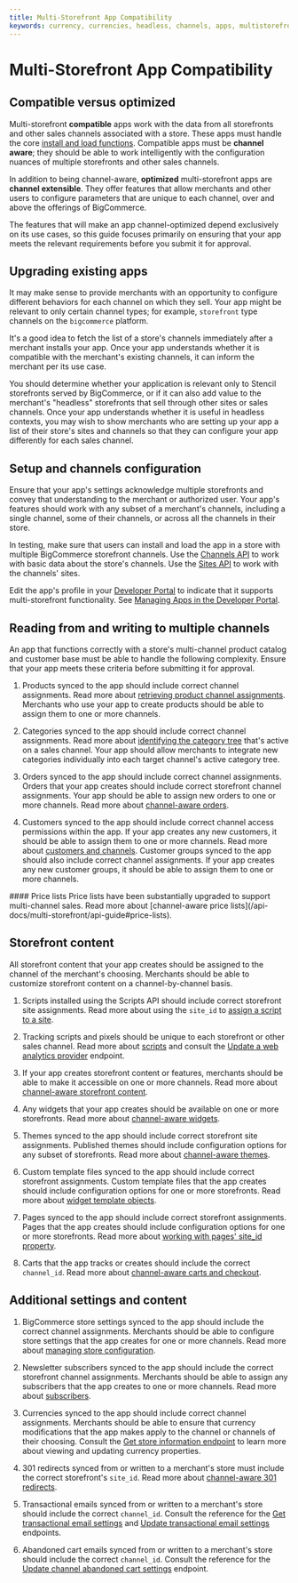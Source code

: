 ```yaml
---
title: Multi-Storefront App Compatibility
keywords: currency, currencies, headless, channels, apps, multistorefront, msf
---
```


# Multi-Storefront App Compatibility

## Compatible versus optimized

Multi-storefront **compatible** apps work with the data from all storefronts and other sales channels associated with a store. These apps must handle the core [install and load functions](/docs/integrations/apps/guide/callbacks). Compatible apps must be **channel aware**; they should be able to work intelligently with the configuration nuances of multiple storefronts and other sales channels.

In addition to being channel-aware, **optimized** multi-storefront apps are **channel extensible**. They offer features that allow merchants and other users to configure parameters that are unique to each channel, over and above the offerings of BigCommerce. 

The features that will make an app channel-optimized depend exclusively on its use cases, so this guide focuses primarily on ensuring that your app meets the relevant requirements before you submit it for approval.

## Upgrading existing apps

It may make sense to provide merchants with an opportunity to configure different behaviors for each channel on which they sell. Your app might be relevant to only certain channel types; for example, `storefront` type channels on the `bigcommerce` platform. 

It's a good idea to fetch the list of a store's channels immediately after a merchant installs your app. Once your app understands whether it is compatible with the merchant's existing channels, it can inform the merchant per its use case.

You should determine whether your application is relevant only to Stencil storefronts served by BigCommerce, or if it can also add value to the merchant's "headless" storefronts that sell through other sites or sales channels. Once your app understands whether it is useful in headless contexts, you may wish to show merchants who are setting up your app a list of their store's sites and channels so that they can configure your app differently for each sales channel.

## Setup and channels configuration

Ensure that your app's settings acknowledge multiple storefronts and convey that understanding to the merchant or authorized user. Your app's features should work with any subset of a merchant's channels, including a single channel, some of their channels, or across all the channels in their store. 

In testing, make sure that users can install and load the app in a store with multiple BigCommerce storefront channels. Use the [Channels API](/docs/rest-management/channels) to work with basic data about the store's channels. Use the [Sites API](/docs/rest-management/sites) to work with the channels' sites.

Edit the app's profile in your [Developer Portal](https://devtools.bigcommerce.com/my/apps) to indicate that it supports multi-storefront functionality. See [Managing Apps in the Developer Portal](/docs/integrations/apps/guide/developer-portal#indicate-multi-storefront-support).


## Reading from and writing to multiple channels

An app that functions correctly with a store's multi-channel product catalog and customer base must be able to handle the following complexity. Ensure that your app meets these criteria before submitting it for approval.

1. Products synced to the app should include correct channel assignments. Read more about [retrieving product channel assignments](/docs/storefront/multi-storefront/guide#products). Merchants who use your app to create products should be able to assign them to one or more channels.

2. Categories synced to the app should include correct channel assignments. Read more about [identifying the category tree](/api-docs/multi-storefront/api-guide#categories) that's active on a sales channel. Your app should allow merchants to integrate new categories individually into each target channel's active category tree.

3. Orders synced to the app should include correct channel assignments. Orders that your app creates should include correct storefront channel assignments. Your app should be able to assign new orders to one or more channels. Read more about [channel-aware orders](/api-docs/multi-storefront/api-guide#orders).

4. Customers synced to the app should include correct channel access permissions within the app. If your app creates any new customers, it should be able to assign them to one or more channels. Read more about [customers and channels](/api-docs/multi-storefront/api-guide#customers). Customer groups synced to the app should also include correct channel assignments. If your app creates any new customer groups, it should be able to assign them to one or more channels.

<Callout type="info">
#### Price lists
Price lists have been substantially upgraded to support multi-channel sales. Read more about [channel-aware price lists](/api-docs/multi-storefront/api-guide#price-lists).
</Callout> 

## Storefront content

All storefront content that your app creates should be assigned to the channel of the merchant's choosing. Merchants should be able to customize storefront content on a channel-by-channel basis.

1. Scripts installed using the Scripts API should include correct storefront site assignments. Read more about using the `site_id` to [assign a script to a site](/api-docs/multi-storefront/api-guide#scripts).

2. Tracking scripts and pixels should be unique to each storefront or other sales channel. Read more about [scripts](/api-docs/multi-storefront/api-guide#scripts) and consult the [Update a web analytics provider](/docs/rest-management/settings/analytics#update-a-web-analytics-provider) endpoint.

3. If your app creates storefront content or features, merchants should be able to make it accessible on one or more channels. Read more about [channel-aware storefront content](/api-docs/multi-storefront/api-guide#storefront-and-content).

4. Any widgets that your app creates should be available on one or more storefronts. Read more about [channel-aware widgets](/api-docs/multi-storefront/api-guide#widgets).

5. Themes synced to the app should include correct storefront site assignments. Published themes should include configuration options for any subset of storefronts. Read more about [channel-aware themes](/api-docs/multi-storefront/api-guide#themes).

6. Custom template files synced to the app should include correct storefront assignments. Custom template files that the app creates should include configuration options for one or more storefronts. Read more about [widget template objects](/docs/rest-content/widgets/widget-template#get-a-widget-template).

7. Pages synced to the app should include correct storefront assignments. Pages that the app creates should include configuration options for one or more storefronts. Read more about [working with pages' site_id property](/api-docs/multi-storefront/api-guide#pages).

8. Carts that the app tracks or creates should include the correct `channel_id`. Read more about [channel-aware carts and checkout](/api-docs/multi-storefront/api-guide#cart-and-checkout).

## Additional settings and content

1. BigCommerce store settings synced to the app should include the correct channel assignments. Merchants should be able to configure store settings that the app creates for one or more channels. Read more about [managing store configuration](/docs/rest-management/settings).

2. Newsletter subscribers synced to the app should include the correct storefront channel assignments. Merchants should be able to assign any subscribers that the app creates to one or more channels. Read more about [subscribers](/api-docs/multi-storefront/api-guide#subscribers).

3. Currencies synced to the app should include correct channel assignments. Merchants should be able to ensure that currency modifications that the app makes apply to the channel or channels of their choosing. Consult the [Get store information endpoint](/docs/rest-management/store-information#get-store-information) to learn more about viewing and updating currency properties.


4. 301 redirects synced from or written to a merchant's store must include the correct storefront's `site_id`. Read more about [channel-aware 301 redirects](/api-docs/multi-storefront/api-guide#redirects).


5. Transactional emails synced from or written to a merchant's store should include the correct `channel_id`. Consult the reference for the [Get transactional email settings](/docs/rest-management/settings/email-statuses#get-transactional-email-settings) and [Update transactional email settings](/docs/rest-management/settings/email-statuses#update-transactional-email-settings) endpoints.


6. Abandoned cart emails synced from or written to a merchant's store should include the correct `channel_id`. Consult the reference for the [Update channel abandoned cart settings](/docs/rest-management/abandoned-carts/abandoned-carts-settings#update-channel-abandoned-cart-settings) endpoint.
